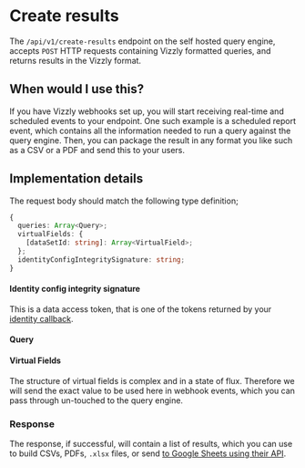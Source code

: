 
# Create results

The `/api/v1/create-results` endpoint on the self hosted query engine, accepts
`POST` HTTP requests containing Vizzly formatted queries, and returns results in the Vizzly format.

## When would I use this?

If you have Vizzly webhooks set up, you will start receiving real-time and scheduled events to your endpoint. One such example is
a scheduled report event, which contains all the information needed to run a query against the
query engine. Then, you can package the result in any format you like such as a CSV or a PDF and send this to your users.

## Implementation details

The request body should match the following type definition;

```typescript
{
  queries: Array<Query>;
  virtualFields: {
    [dataSetId: string]: Array<VirtualField>;
  };
  identityConfigIntegritySignature: string;
}
```

#### Identity config  integrity signature
This is a data access token, that is one of the tokens returned by your [identity callback](/dashboard/callbacks/identity).

#### Query
<QueryFormat />

#### Virtual Fields
The structure of virtual fields is complex and in a state of flux. Therefore we will send the exact value to be used here in webhook events,
which you can pass through un-touched to the query engine.

### Response
The response, if successful, will contain a list of results, which you can use to build CSVs, PDFs, `.xlsx` files, or send [to
Google Sheets using their API](https://developers.google.com/sheets/api/guides/concepts).

<ResultFormat />